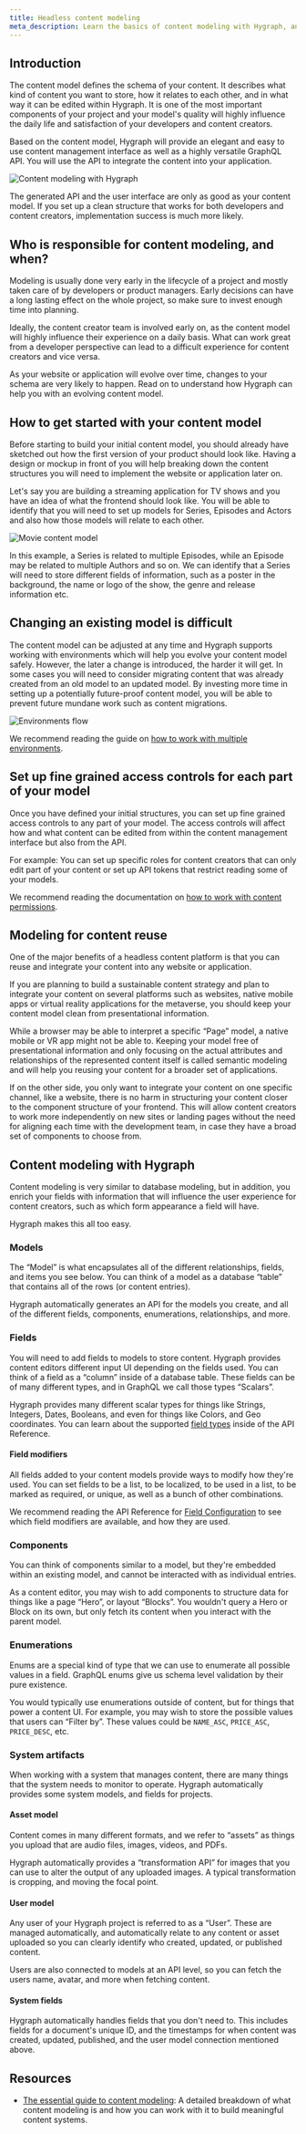 ```yaml
---
title: Headless content modeling
meta_description: Learn the basics of content modeling with Hygraph, and why it is important for all projects.
---
```



## Introduction

The content model defines the schema of your content. It describes what kind of content you want to store, how it relates to each other, and in what way it can be edited within Hygraph. It is one of the most important components of your project and your model's quality will highly influence the daily life and satisfaction of your developers and content creators.

Based on the content model, Hygraph will provide an elegant and easy to use content management interface as well as a highly versatile GraphQL API. You will use the API to integrate the content into your application.

![Content modeling with Hygraph](/images/user-guides/content-modeling-with-hygraph.png)

The generated API and the user interface are only as good as your content model. If you set up a clean structure that works for both developers and content creators, implementation success is much more likely.

## Who is responsible for content modeling, and when?

Modeling is usually done very early in the lifecycle of a project and mostly taken care of by developers or product managers. Early decisions can have a long lasting effect on the whole project, so make sure to invest enough time into planning.

Ideally, the content creator team is involved early on, as the content model will highly influence their experience on a daily basis. What can work great from a developer perspective can lead to a difficult experience for content creators and vice versa.

As your website or application will evolve over time, changes to your schema are very likely to happen. Read on to understand how Hygraph can help you with an evolving content model.

## How to get started with your content model

Before starting to build your initial content model, you should already have sketched out how the first version of your product should look like. Having a design or mockup in front of you will help breaking down the content structures you will need to implement the website or application later on.

Let's say you are building a streaming application for TV shows and you have an idea of what the frontend should look like. You will be able to identify that you will need to set up models for Series, Episodes and Actors and also how those models will relate to each other.

![Movie content model](/images/user-guides/movie-content-model.png)

In this example, a Series is related to multiple Episodes, while an Episode may be related to multiple Authors and so on. We can identify that a Series will need to store different fields of information, such as a poster in the background, the name or logo of the show, the genre and release information etc.

## Changing an existing model is difficult

The content model can be adjusted at any time and Hygraph supports working with environments which will help you evolve your content model safely. However, the later a change is introduced, the harder it will get. In some cases you will need to consider migrating content that was already created from an old model to an updated model. By investing more time in setting up a potentially future-proof content model, you will be able to prevent future mundane work such as content migrations.

![Environments flow](/images/getting-started/environments-flow.png)

<Card theme="info">

We recommend reading the guide on [how to work with multiple environments](/blog/working-with-multiple-environments).

</Card>

## Set up fine grained access controls for each part of your model

Once you have defined your initial structures, you can set up fine grained access controls to any part of your model. The access controls will affect how and what content can be edited from within the content management interface but also from the API.

For example: You can set up specific roles for content creators that can only edit part of your content or set up API tokens that restrict reading some of your models.

<Card theme="info">

We recommend reading the documentation on [how to work with content permissions](/guides/overview/roles-and-permissions).

</Card>

## Modeling for content reuse

One of the major benefits of a headless content platform is that you can reuse and integrate your content into any website or application.

If you are planning to build a sustainable content strategy and plan to integrate your content on several platforms such as websites, native mobile apps or virtual reality applications for the metaverse, you should keep your content model clean from presentational information.

While a browser may be able to interpret a specific “Page” model, a native mobile or VR app might not be able to. Keeping your model free of presentational information and only focusing on the actual attributes and relationships of the represented content itself is called semantic modeling and will help you reusing your content for a broader set of applications.

If on the other side, you only want to integrate your content on one specific channel, like a website, there is no harm in structuring your content closer to the component structure of your frontend. This will allow content creators to work more independently on new sites or landing pages without the need for aligning each time with the development team, in case they have a broad set of components to choose from.

## Content modeling with Hygraph

Content modeling is very similar to database modeling, but in addition, you enrich your fields with information that will influence the user experience for content creators, such as which form appearance a field will have.

Hygraph makes this all too easy.

### Models

The “Model” is what encapsulates all of the different relationships, fields, and items you see below. You can think of a model as a database “table” that contains all of the rows (or content entries).

Hygraph automatically generates an API for the models you create, and all of the different fields, components, enumerations, relationships, and more.

### Fields

You will need to add fields to models to store content. Hygraph provides content editors different input UI depending on the fields used. You can think of a field as a “column” inside of a database table. These fields can be of many different types, and in GraphQL we call those types “Scalars”.

Hygraph provides many different scalar types for things like Strings, Integers, Dates, Booleans, and even for things like Colors, and Geo coordinates. You can learn about the supported [field types](/api-reference/schema/field-types) inside of the API Reference.

#### Field modifiers

All fields added to your content models provide ways to modify how they're used. You can set fields to be a list, to be localized, to be used in a list, to be marked as required, or unique, as well as a bunch of other combinations.

<Card theme="info">

We recommend reading the API Reference for [Field Configuration](/api-reference/schema/field-configuration#validations) to see which field modifiers are available, and how they are used.

</Card>

### Components

You can think of components similar to a model, but they're embedded within an existing model, and cannot be interacted with as individual entries.

As a content editor, you may wish to add components to structure data for things like a page “Hero”, or layout “Blocks”. You wouldn't query a Hero or Block on its own, but only fetch its content when you interact with the parent model.

### Enumerations

Enums are a special kind of type that we can use to enumerate all possible values in a field. GraphQL enums give us schema level validation by their pure existence.

You would typically use enumerations outside of content, but for things that power a content UI. For example, you may wish to store the possible values that users can “Filter by”. These values could be `NAME_ASC`, `PRICE_ASC`, `PRICE_DESC`, etc.

### System artifacts

When working with a system that manages content, there are many things that the system needs to monitor to operate. Hygraph automatically provides some system models, and fields for projects.

#### Asset model

Content comes in many different formats, and we refer to “assets” as things you upload that are audio files, images, videos, and PDFs.

Hygraph automatically provides a “transformation API” for images that you can use to alter the output of any uploaded images. A typical transformation is cropping, and moving the focal point.

#### User model

Any user of your Hygraph project is referred to as a “User”. These are managed automatically, and automatically relate to any content or asset uploaded so you can clearly identify who created, updated, or published content.

Users are also connected to models at an API level, so you can fetch the users name, avatar, and more when fetching content.

#### System fields

Hygraph automatically handles fields that you don't need to. This includes fields for a document's unique ID, and the timestamps for when content was created, updated, published, and the user model connection mentioned above.

## Resources

- [The essential guide to content modeling](/blog/essential-guide-to-content-modeling): A detailed breakdown of what content modeling is and how you can work with it to build meaningful content systems.

&nbsp;

&nbsp;
